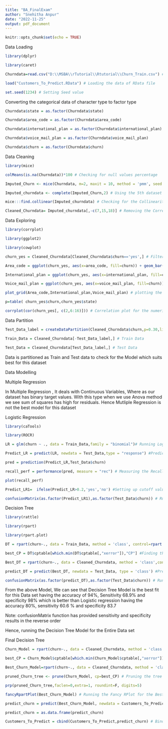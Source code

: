 ---
title: "BA_FinalExam"
author: "Snehitha Anpur"
date: "2022-11-25"
output: pdf_document
---

```{r setup, include=FALSE}
knitr::opts_chunk$set(echo = TRUE)
```

Data Loading

```{r}

library(dplyr)

library(caret)

Churndata=read.csv("D:\\MSBA\\rTutorial\\Rtutorial\\Churn_Train.csv") # Reading CSV file

load("Customers_To_Predict.RData") # Loading the data of RData file

set.seed(1234) # Setting Seed value

```

Converting the categorical data of character type to factor type

```{r}

Churndata$state = as.factor(Churndata$state)

Churndata$area_code = as.factor(Churndata$area_code)

Churndata$international_plan = as.factor(Churndata$international_plan)

Churndata$voice_mail_plan = as.factor(Churndata$voice_mail_plan)

Churndata$churn = as.factor(Churndata$churn)

```

Data Cleaning

```{r}

library(mice)

colMeans(is.na(Churndata))*100 # Checking for null values percentage

Imputed_Churn <- mice(Churndata, m=2, maxit = 10, method = 'pmm', seed = 500) # Imputing the null values

Imputed_churndata <- complete(Imputed_Churn,2) # Using the 5th dataset for this project

mice:::find.collinear(Imputed_churndata) # Checking for the Collinearity or correlation

Cleaned_Churndata= Imputed_churndata[,-c(7,15,18)] # Removing the Correlated columns

```

Data Exploring

```{r}

library(corrplot)

library(ggplot2)

library(cowplot)

churn_yes = Cleaned_Churndata[Cleaned_Churndata$churn=='yes',] # Filtering the data for Churn="yes"

Area_code = ggplot(churn_yes, aes(x=area_code, fill=churn)) + geom_bar(position="dodge")

International_plan = ggplot(churn_yes, aes(x=international_plan, fill=churn)) + geom_bar(position="dodge")

Voice_mail_plan = ggplot(churn_yes, aes(x=voice_mail_plan, fill=churn)) + geom_bar(position="dodge")

plot_grid(Area_code,International_plan,Voice_mail_plan) # plotting the Categorical Variables

p=table( churn_yes$churn,churn_yes$state) 

corrplot(cor(churn_yes[, c(2,6:16)])) # Correlation plot for the numerical variables

```

Data Partition 

```{r}

Test_Data_label = createDataPartition(Cleaned_Churndata$churn,p=0.30,list = FALSE)  # Creating the Partition for Train and Test data

Train_Data = Cleaned_Churndata[-Test_Data_label,] # Train Data

Test_Data = Cleaned_Churndata[Test_Data_label,] # Test Data

```

Data is partitioned as Train and Test data to check for the Model which suits best for this dataset

Data Modelling

Multiple Regression

In Multiple Regression , It deals with Continuous Variables, Where as our dataset has binary target values. With this type when we use Anova method we see sum of squares has high for residuals. Hence Mutliple Regression is not the best model for this dataset


Logistic Regression

```{r}

library(caTools)

library(ROCR)    

LR = glm(churn ~ ., data = Train_Data,family = "binomial")# Running Logistic Regression Model

Predict_LR = predict(LR, newdata = Test_Data,type = "response") #Predicting with test data

pred = prediction(Predict_LR,Test_Data$churn)

recall_perf = performance(pred, measure = "rec") # Measuring the Recall Performance

plot(recall_perf)

Predict_LR1=  ifelse(Predict_LR>0.2,'yes','no') #Setting up cutoff value

confusionMatrix(as.factor(Predict_LR1),as.factor(Test_Data$churn)) # Running Confusion Matrix

```

Decision Tree

```{r}

library(rattle)

library(rpart)

library(rpart.plot)

DT = rpart(churn~., data = Train_Data, method = 'class', control=rpart.control(minsplit = 20)) # Running Decision Model

best_CP = DT$cptable[which.min(DT$cptable[,"xerror"]),"CP"] #Finding the Best CP

Best_DT = rpart(churn~., data = Cleaned_Churndata, method = 'class',control=rpart.control(cp=.01)) # Running the Decision tree model with the best CP

predict_DT = predict(Best_DT, newdata = Test_Data, type = 'class') #Predicting with test data

confusionMatrix(as.factor(predict_DT),as.factor(Test_Data$churn)) # Running Confusion Matrix

```
From the above Model, We can see that Decision Tree Model is the best fit for this Data set having the accuracy of 94%, Sensitivity 68.9% and  specificity 98% which is better than Logistic regression having the accuracy 80%, sensitivity 60.6 % and specificity 83.7

Note:  confusionMatrix function has provided sensitivity and specificity results in the reverse order

Hence, running the Decision Tree Model for the Entire Data set

Final Decision Tree

```{r}

Churn_Model = rpart(churn~., data = Cleaned_Churndata, method = 'class') # Running Decision tree Model

best_CP = Churn_Model$cptable[which.min(Churn_Model$cptable[,"xerror"]),"CP"] # Finding best Cp

Best_Churn_Model=rpart(churn~., data = Cleaned_Churndata, method = 'class',control=rpart.control(cp=.01))  # Running Decision Tree with the best cp value

pruned_Churn_tree <- prune(Churn_Model, cp=best_CP) # Pruning the tree to avoid Over fitting

prp(pruned_Churn_tree,faclen=0,extra=1, roundint=F, digits=5) 

```

```{r}

fancyRpartPlot(Best_Churn_Model) # Running the Fancy RPlot for the Best_churn_model

predict_churn = predict(Best_Churn_Model, newdata = Customers_To_Predict, type='class') 

predict_churn = as.data.frame(predict_churn)

Customers_To_Predict = cbind(Customers_To_Predict,predict_churn) # Binding Customers_To_Predict with the Predicted churn data
```

